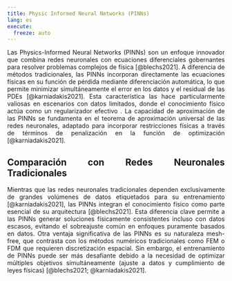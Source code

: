 ```yaml
---
title: Physic Informed Neural Networks (PINNs)
lang: es
execute: 
  freeze: auto
---
```


::: {style="text-align: justify"}
Las Physics-Informed Neural Networks (PINNs) son un enfoque innovador que combina redes neuronales con ecuaciones diferenciales gobernantes para resolver problemas complejos de física [@blechs2021]. A diferencia de métodos tradicionales, las PINNs incorporan directamente las ecuaciones físicas en su función de pérdida mediante diferenciación automática, lo que permite minimizar simultáneamente el error en los datos y el residual de las PDEs [@karniadakis2021]. Esta característica las hace particularmente valiosas en escenarios con datos limitados, donde el conocimiento físico actúa como un regularizador efectivo . La capacidad de aproximación de las PINNs se fundamenta en el teorema de aproximación universal de las redes neuronales, adaptado para incorporar restricciones físicas a través de términos de penalización en la función de optimización [@karniadakis2021].

## Comparación con Redes Neuronales Tradicionales

Mientras que las redes neuronales tradicionales dependen exclusivamente de grandes volúmenes de datos etiquetados para su entrenamiento [@karniadakis2021], las PINNs integran el conocimiento físico como parte esencial de su arquitectura [@blechs2021]. Esta diferencia clave permite a las PINNs generar soluciones físicamente consistentes incluso con datos escasos, evitando el sobreajuste común en enfoques puramente basados en datos. Otra ventaja significativa de las PINNs es su naturaleza mesh-free, que contrasta con los métodos numéricos tradicionales como FEM o FDM que requieren discretización espacial. Sin embargo, el entrenamiento de PINNs puede ser más desafiante debido a la necesidad de optimizar múltiples objetivos simultáneamente (ajuste a datos y cumplimiento de leyes físicas) [@blechs2021; @karniadakis2021].

:::
